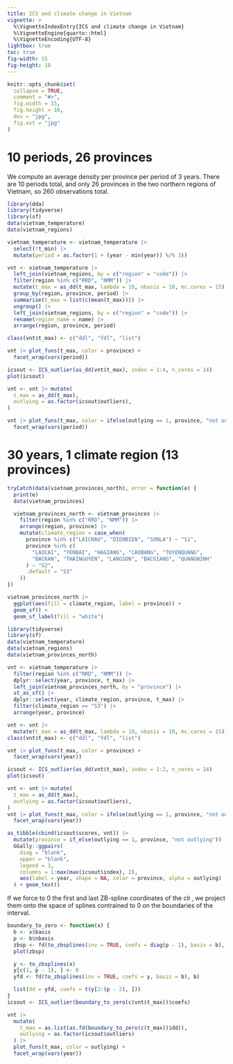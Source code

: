 ```yaml
---
title: ICS and climate change in Vietnam
vignette: >
  %\VignetteIndexEntry{ICS and climate change in Vietnam}
  %\VignetteEngine{quarto::html}
  %\VignetteEncoding{UTF-8}
lightbox: true
toc: true
fig-width: 15
fig-height: 10
---
```


```r
knitr::opts_chunk$set(
  collapse = TRUE,
  comment = "#>",
  fig.width = 15,
  fig.height = 10,
  dev = "jpg",
  fig.ext = "jpg"
)
```

# 10 periods, 26 provinces

We compute an average density per province per period of 3 years.
There are 10 periods total, and only 26 provinces in the two northern
regions of Vietnam, so 260 observations total.

```r
library(dda)
library(tidyverse)
library(sf)
data(vietnam_temperature)
data(vietnam_regions)

vietnam_temperature <- vietnam_temperature |>
  select(!t_min) |>
  mutate(period = as.factor(1 + (year - min(year)) %/% 3))

vnt <- vietnam_temperature |>
  left_join(vietnam_regions, by = c("region" = "code")) |>
  filter(region %in% c("RRD", "NMM")) |>
  mutate(t_max = as_dd(t_max, lambda = 10, nbasis = 10, mc.cores = 15)) |>
  group_by(region, province, period) |>
  summarise(t_max = list(c(mean(t_max)))) |>
  ungroup() |>
  left_join(vietnam_regions, by = c("region" = "code")) |>
  rename(region_name = name) |>
  arrange(region, province, period)

class(vnt$t_max) <- c("ddl", "fdl", "list")

vnt |> plot_funs(t_max, color = province) +
  facet_wrap(vars(period))
```

```r
icsout <- ICS_outlier(as_dd(vnt$t_max), index = 1:4, n_cores = 14)
plot(icsout)
```

```r
vnt <- vnt |> mutate(
  t_max = as_dd(t_max),
  outlying = as.factor(icsout$outliers),
)

vnt |> plot_funs(t_max, color = ifelse(outlying == 1, province, "not outlying"), alpha = outlying) +
  facet_wrap(vars(period))
```

# 30 years, 1 climate region (13 provinces)

```r
tryCatch(data(vietnam_provinces_north), error = function(e) {
  print(e)
  data(vietnam_provinces)

  vietnam_provinces_north <- vietnam_provinces |>
    filter(region %in% c("RRD", "NMM")) |>
    arrange(region, province) |>
    mutate(climate_region = case_when(
      province %in% c("LAICHAU", "DIENBIEN", "SONLA") ~ "S1",
      province %in% c(
        "LAOCAI", "YENBAI", "HAGIANG", "CAOBANG", "TUYENQUANG",
        "BACKAN", "THAINGUYEN", "LANGSON", "BACGIANG", "QUANGNINH"
      ) ~ "S2",
      .default = "S3"
    ))
})

vietnam_provinces_north |>
  ggplot(aes(fill = climate_region, label = province)) +
  geom_sf() +
  geom_sf_label(fill = "white")
```

```r
library(tidyverse)
library(sf)
data(vietnam_temperature)
data(vietnam_regions)
data(vietnam_provinces_north)

vnt <- vietnam_temperature |>
  filter(region %in% c("RRD", "NMM")) |>
  dplyr::select(year, province, t_max) |>
  left_join(vietnam_provinces_north, by = "province") |>
  st_as_sf() |>
  dplyr::select(year, climate_region, province, t_max) |>
  filter(climate_region == "S3") |>
  arrange(year, province)

vnt <- vnt |>
  mutate(t_max = as_dd(t_max, lambda = 10, nbasis = 10, mc.cores = 15))
class(vnt$t_max) <- c("ddl", "fdl", "list")

vnt |> plot_funs(t_max, color = province) +
  facet_wrap(vars(year))
```

```r
icsout <- ICS_outlier(as_dd(vnt$t_max), index = 1:2, n_cores = 14)
plot(icsout)

vnt <- vnt |> mutate(
  t_max = as_dd(t_max),
  outlying = as.factor(icsout$outliers),
)
vnt |> plot_funs(t_max, color = ifelse(outlying == 1, province, "not outlying"), alpha = outlying) +
  facet_wrap(vars(year))

as_tibble(cbind(icsout$scores, vnt)) |>
  mutate(province = if_else(outlying == 1, province, "not outlying")) |>
  GGally::ggpairs(
    diag = "blank",
    upper = "blank",
    legend = 3,
    columns = 1:max(max(icsout$index), 2),
    aes(label = year, shape = NA, color = province, alpha = outlying)
  ) + geom_text()
```

If we force to 0 the first and last ZB-spline coordinates of the $\operatorname{clr}$,
we project them onto the space of splines contrained to $0$ on the
boundaries of the interval.

```r
boundary_to_zero <- function(x) {
  b <- x$basis
  p <- b$nbasis
  zbsp <- fd(to_zbsplines(inv = TRUE, coefs = diag(p - 1), basis = b), b)
  plot(zbsp)

  y <- to_zbsplines(x)
  y[c(1, p - 1), ] <- 0
  yfd <- fd(to_zbsplines(inv = TRUE, coefs = y, basis = b), b)

  list(dd = yfd, coefs = t(y[2:(p - 2), ]))
}
icsout <- ICS_outlier(boundary_to_zero(c(vnt$t_max))$coefs)

vnt |>
  mutate(
    t_max = as.list(as.fd(boundary_to_zero(c(t_max))$dd)),
    outlying = as.factor(icsout$outliers)
  ) |>
  plot_funs(t_max, color = outlying) +
  facet_wrap(vars(year))
```

